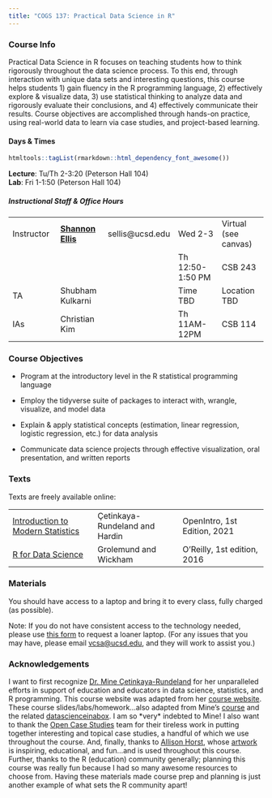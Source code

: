 ```yaml
---
title: "COGS 137: Practical Data Science in R"
---
```


### Course Info

Practical Data Science in R focuses on teaching students how to think rigorously throughout the data science process. To this end, through interaction with unique data sets and interesting questions, this course helps students 1) gain fluency in the R programming language, 2) effectively explore & visualize data, 3) use statistical thinking to analyze data and rigorously evaluate their conclusions, and 4) effectively communicate their results. Course objectives are accomplished through hands-on practice, using real-world data to learn via case studies, and project-based learning.

#### Days & Times

```r
htmltools::tagList(rmarkdown::html_dependency_font_awesome())
```

<font color="#ABC57D"><i class="fas fa-university fa-lg"></i></font> **Lecture**: Tu/Th 2-3:20 (Peterson Hall 104)\
<font color="#ABC57D"><i class="fas fa-laptop fa-lg"></i></font> **Lab**: Fri 1-1:50 (Peterson Hall 104)

##### Instructional Staff & Office Hours

|            |                                                |                  |                  |                      |
|---------------|---------------|---------------|---------------|---------------|
| Instructor | [**Shannon Ellis**](http://www.shanellis.com/) | sellis\@ucsd.edu | Wed 2-3          | Virtual (see canvas) |
|            |                                                |                  | Th 12:50-1:50 PM | CSB 243              |
| TA         | Shubham Kulkarni                               |                  | Time TBD         | Location TBD         |
| IAs        | Christian Kim                                  |                  | Th 11AM-12PM     | CSB 114              |

### Course Objectives

-   Program at the introductory level in the R statistical programming language

-   Employ the tidyverse suite of packages to interact with, wrangle, visualize, and model data

-   Explain & apply statistical concepts (estimation, linear regression, logistic regression, etc.) for data analysis

-   Communicate data science projects through effective visualization, oral presentation, and written reports

### Texts

Texts are freely available online:

|                                                                         |                                |                              |
|------------------------|------------------------|------------------------|
| [Introduction to Modern Statistics](https://openintro-ims.netlify.app/) | Çetinkaya-Rundeland and Hardin | OpenIntro, 1st Edition, 2021 |
| [R for Data Science](http://r4ds.had.co.nz/)                            | Grolemund and Wickham          | O'Reilly, 1st edition, 2016  |

### Materials

You should have access to a laptop and bring it to every class, fully charged (as possible).

Note: If you do not have consistent access to the technology needed, please use [this form](https://eforms.ucsd.edu/view.php?id=490887) to request a loaner laptop. (For any issues that you may have, please email <a href="mailto:vcsa\@ucsd.edu" title="email">vcsa\@ucsd.edu</a>, and they will work to assist you.)

### Acknowledgements

I want to first recognize [Dr. Mine Çetinkaya-Rundeland](http://www2.stat.duke.edu/~mc301/) for her unparalleled efforts in support of education and educators in data science, statistics, and R programming. This course website was adapted from her [course website](http://www2.stat.duke.edu/courses/Spring18/Sta199/). These course slides/labs/homework...also adapted from Mine's [course](https://github.com/Sta199-S18) and the related [datascienceinabox](https://datasciencebox.org/). I am so \*very\* indebted to Mine! I also want to thank the [Open Case Studies](https://www.opencasestudies.org/) team for their tireless work in putting together interesting and topical case studies, a handful of which we use throughout the course. And, finally, thanks to [Allison Horst](https://www.allisonhorst.com/), whose [artwork](https://github.com/allisonhorst/stats-illustrations/) is inspiring, educational, and fun...and is used throughout this course. Further, thanks to the R (education) community generally; planning this course was really fun because I had so many awesome resources to choose from. Having these materials made course prep and planning is just another example of what sets the R community apart!
